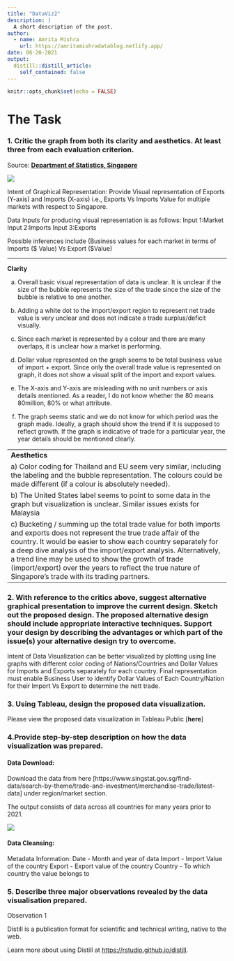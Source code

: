```yaml
---
title: "DataViz2"
description: |
  A short description of the post.
author:
  - name: Amrita Mishra
    url: https://amritamishradatablog.netlify.app/
date: 06-20-2021
output:
  distill::distill_article:
    self_contained: false
---
```



```r
knitr::opts_chunk$set(echo = FALSE)
```

# The Task

### 1. Critic the graph from both its clarity and aesthetics. At least three from each evaluation criterion.

Source: [**Department of Statistics, Singapore**](https://www.singstat.gov.sg/modules/infographics/singapore-international-trade)

![](IMG/img1.png)

Intent of Graphical Representation:
Provide Visual representation of Exports (Y-axis) and Imports (X-axis) i.e., Exports Vs Imports Value for multiple markets with respect to Singapore.

Data Inputs for producing visual representation is as follows:
Input 1:Market
Input 2:Imports
Input 3:Exports

Possible inferences include (Business values for each market in terms of Imports ($ Value) Vs Export ($Value)

----------------------------------------------------------------------------------------------------------------

**Clarity**

a) Overall basic visual representation of data is unclear. It is unclear if the size of the bubble represents the size of the trade since the size of the bubble is relative to one another. 

b) Adding a white dot to the import/export region to represent net trade value is very unclear and does not indicate a trade surplus/deficit visually.

c) Since each market is represented by a colour and there are many overlaps, it is unclear how a market is performing.

d) Dollar value represented on the graph seems to be total business value of import + export. Since only the overall trade value is represented on graph, it does not show a visual split of the import and export values.

e) The X-axis and Y-axis are misleading with no unit numbers or axis details mentioned. As a reader, I do not know whether the 80 means 80million, 80% or what attribute.

f) The graph seems static and we do not know for which period was the graph made. Ideally, a graph should show the trend if it is supposed to reflect growth. If the graph is indicative of trade for a particular year, the year details should be mentioned clearly.

----------------------------------------------------------------------------------------------------------------  
**Aesthetics**

a) Color coding for Thailand and EU seem very similar, including the labeling and the bubble representation. The colours could be made different (if a colour is absolutely needed).

b) The United States label seems to point to some data in the graph but visualization is unclear.
Similar issues exists for Malaysia

c) Bucketing / summing up the total trade value for both imports and exports does not represent the true trade affair of the country. It would be easier to show each country separately for a deep dive analysis of the import/export analysis. Alternatively, a trend line may be used to show the growth of trade (import/export) over the years to reflect the true nature of Singapore's trade with its trading partners.

-----------------------------------------------------------------------------------------------------------------

### 2. With reference to the critics above, suggest alternative graphical presentation to improve the current design. Sketch out the proposed design. The proposed alternative design should include appropriate interactive techniques. Support your design by describing the advantages or which part of the issue(s) your alternative design try to overcome.

Intent of Data Visualization can be better visualized by plotting using line graphs with different color coding of Nations/Countries and Dollar Values for Imports and Exports separately for each country. Final representation must enable Business User to identify Dollar Values of Each Country/Nation for their Import Vs Export to determine the nett trade.


### 3. Using Tableau, design the proposed data visualization. 

Please view the proposed data visualization in Tableau Public [**here**]

### 4.Provide step-by-step description on how the data visualization was prepared.

#### Data Download:
Download the data from here [https://www.singstat.gov.sg/find-data/search-by-theme/trade-and-investment/merchandise-trade/latest-data] under region/market section.

The output consists of data across all countries for many years prior to 2021.

![](IMG/img2.png)

#### Data Cleansing:

Metadata Information:
Date - Month and year of data
Import - Import Value of the country
Export - Export value of the country
Country - To which country the value belongs to

### 5. Describe three major observations revealed by the data visualisation prepared.
Observation 1



Distill is a publication format for scientific and technical writing, native to the web.

Learn more about using Distill at <https://rstudio.github.io/distill>.


